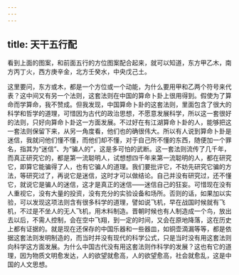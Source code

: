 ```yaml
---
---
---
```

title: 天干五行配
---




看到上面的图案，和前面五行的方位图案配合起来，就可以知道，东方甲乙木，南方丙丁火，西方庚辛金，北方壬癸水，中央戊己土。

这里要问，东方或木，都是一个方位或一个动能，为什么要用甲和乙两个符号来代表？这中间又有另一个法则，这套法则在中国的算命卜卦上很用得到。假使为了算命而学算命，我不赞成。但我发现，中国算命卜卦的这套法则，里面包含了很大的科学和哲学的道理，可惜因为古代的政治思想，不愿意发展科学，所以这一套很好的法则，只好向算命卜卦这一方面发展。不过好在有江湖算命卜卦的人，能够把这一套法则保留下来，从另一角度看，他们也的确很伟大。所以有人说到算命卜卦是迷信，我就问他们懂不懂，而他们却不懂，对于自己所不懂的东西，随便加一个罪名，指其为“迷信”、为“骗人的”，这是多可怕的武断。这一套法则流传了几千年，而真正研究它的，都是第一流聪明人，试想想四千年来第一流聪明的人，都在研究它，即算它能骗得了人，也有它骗人的道理。我们要批评它，不妨先研究它骗的方法，等研究过了，再说它是迷信，这时才可以做结论。自己并没有研究过，还不懂它，就说它是骗人的迷信，这才是真正的迷信——迷信自己的狂妄。可惜现在没有人重视它，没有大量的投资，没有充分的实验设备和场所。否则的话，如果加以实验，可以发现这项法则含有很多科学的道理，譬如说飞机，早在战国时候就有飞机，不过是不坐人的无人飞机，用木料制造。晋朝时候也有人制造成一个鸟，放出去以后，不需人控制，会在空中飞翔，到一定的时间，又会在原地降落，这在历史上都有证据的。就是现在还保存的中国乐器和一些器皿，如铜壶滴漏等等，都是依据这套法则发明制造的，而当时并没有现代的科学公式，只是当时没有用这套法则向科学这方面发展。为什么中国古代没有用这套法则作科学的发展？这也有它的道理，因为物质文明愈发达，人的欲望就愈高，人的欲望愈高，社会就愈乱，这是中国的人文思想。